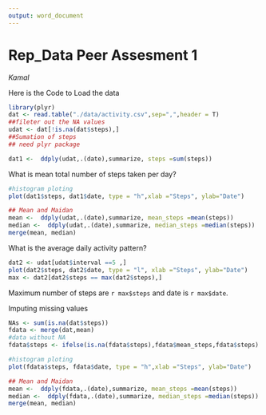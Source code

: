 ```yaml
---
output: word_document
---
```

**Rep_Data Peer Assesment 1**
==========================
*Kamal*


Here is the Code to Load the data


```r
library(plyr)
dat <- read.table("./data/activity.csv",sep=",",header = T)
##fileter out the NA values
udat <- dat[!is.na(dat$steps),]
##Sumation of steps
## need plyr package

dat1 <-  ddply(udat,.(date),summarize, steps =sum(steps))

```

What is mean total number of steps taken per day?
```r

#histogram ploting
plot(dat1$steps, dat1$date, type = "h",xlab ="Steps", ylab="Date")

## Mean and Maidan
mean <-  ddply(udat,.(date),summarize, mean_steps =mean(steps))
median <-  ddply(udat,.(date),summarize, median_steps =median(steps))
merge(mean, median)

```
What is the average daily activity pattern?
```r

dat2 <- udat[udat$interval ==5 ,]
plot(dat2$steps, dat2$date, type = "l", xlab ="Steps", ylab="Date")
max <- dat2[dat2$steps == max(dat2$steps),]
```
Maximum number of steps are `r max$steps` and date is `r max$date`.


Imputing missing values
```r
NAs <- sum(is.na(dat$steps))
fdata <- merge(dat,mean)
#data without NA
fdata$steps <- ifelse(is.na(fdata$steps),fdata$mean_steps,fdata$steps)

#histogram ploting
plot(fdata$steps, fdata$date, type = "h",xlab ="Steps", ylab="Date")

## Mean and Maidan
mean <-  ddply(fdata,.(date),summarize, mean_steps =mean(steps))
median <-  ddply(fdata,.(date),summarize, median_steps =median(steps))
merge(mean, median)

```